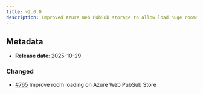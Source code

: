 ```yaml
---
title: v2.0.0
description: Improved Azure Web PubSub storage to allow load huge rooms
---
```


## Metadata

- **Release date**: 2025-10-29

### Changed

- [#765](https://github.com/InditexTech/weavejs/issues/765) Improve room loading on Azure Web PubSub Store

